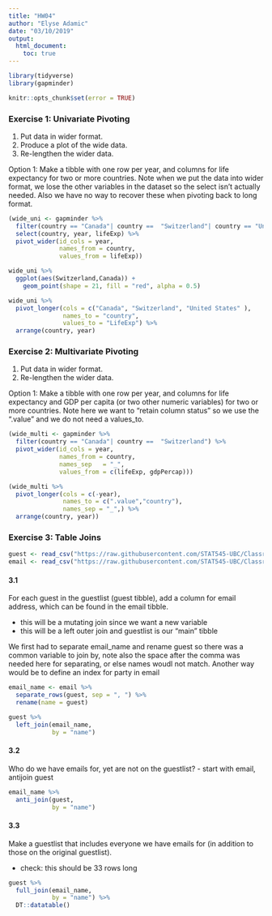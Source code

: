 ```yaml
---
title: "HW04"
author: "Elyse Adamic"
date: "03/10/2019"
output: 
  html_document:
    toc: true
---
```

```r
library(tidyverse)
library(gapminder)
```

```r
knitr::opts_chunk$set(error = TRUE)
```

### Exercise 1: Univariate Pivoting
1) Put data in wider format.
2) Produce a plot of the wide data.
3) Re-lengthen the wider data. 

Option 1: 
Make a tibble with one row per year, and columns for life expectancy for two or more countries. Note when we put the data into wider format, we lose the other variables in the dataset so the select isn't actually needed. Also we have no way to recover these when pivoting back to long format. 

```r
(wide_uni <- gapminder %>% 
  filter(country == "Canada"| country ==  "Switzerland"| country == "United States") %>% 
  select(country, year, lifeExp) %>% 
  pivot_wider(id_cols = year,
              names_from = country,
              values_from = lifeExp))

wide_uni %>% 
  ggplot(aes(Switzerland,Canada)) +
    geom_point(shape = 21, fill = "red", alpha = 0.5)

wide_uni %>% 
  pivot_longer(cols = c("Canada", "Switzerland", "United States" ),
               names_to = "country",
               values_to = "LifeExp") %>% 
  arrange(country, year)
```

### Exercise 2: Multivariate Pivoting
1) Put data in wider format.
3) Re-lengthen the wider data. 

Option 1: Make a tibble with one row per year, and columns for life expectancy and GDP per capita (or two other numeric variables) for two or more countries. Note here we want to "retain column status" so we use the ".value" and we do not need a values_to. 

```r
(wide_multi <- gapminder %>% 
  filter(country == "Canada"| country ==  "Switzerland") %>% 
  pivot_wider(id_cols = year,
              names_from = country,
              names_sep   = "_",
              values_from = c(lifeExp, gdpPercap)))

(wide_multi %>% 
  pivot_longer(cols = c(-year),
               names_to = c(".value","country"),
               names_sep = "_",) %>% 
  arrange(country, year))
```

### Exercise 3: Table Joins

```r
guest <- read_csv("https://raw.githubusercontent.com/STAT545-UBC/Classroom/master/data/wedding/attend.csv")
email <- read_csv("https://raw.githubusercontent.com/STAT545-UBC/Classroom/master/data/wedding/emails.csv")

```

#### 3.1
For each guest in the guestlist (guest tibble), add a column for email address, which can be found in the email tibble.

- this will be a mutating join since we want a new variable 
- this will be a left outer join and guestlist is our "main" tibble

We first had to separate email_name and rename guest so there was a common variable to join by, note also the space after the comma was needed here for separating, or else names woudl not match. Another way would be to define an index for party in email 

```r
email_name <- email %>% 
  separate_rows(guest, sep = ", ") %>% 
  rename(name = guest)

guest %>% 
  left_join(email_name,
            by = "name")
```

#### 3.2
Who do we have emails for, yet are not on the guestlist?
- start with email, antijoin guest

```r
email_name %>% 
  anti_join(guest,
            by = "name")

```

#### 3.3
Make a guestlist that includes everyone we have emails for (in addition to those on the original guestlist).

- check: this should be 33 rows long

```r
guest %>% 
  full_join(email_name,
            by = "name") %>% 
  DT::datatable()
```
